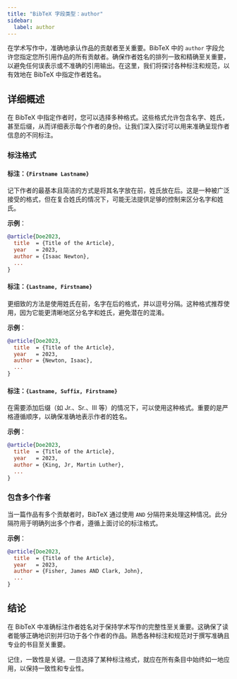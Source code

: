 ```yaml
---
title: "BibTeX 字段类型：author"
sidebar:
  label: author
---
```



在学术写作中，准确地承认作品的贡献者至关重要。BibTeX 中的 `author` 字段允许您指定您所引用作品的所有贡献者。确保作者姓名的排列一致和精确至关重要，以避免任何误表示或不准确的引用输出。在这里，我们将探讨各种标注和规范，以有效地在 BibTeX 中指定作者姓名。

<CiteDrive />

## 详细概述

在 BibTeX 中指定作者时，您可以选择多种格式。这些格式允许包含名字、姓氏，甚至后缀，从而详细表示每个作者的身份。让我们深入探讨可以用来准确呈现作者信息的不同标注。

### 标注格式

#### 标注：`{Firstname Lastname}`

记下作者的最基本且简洁的方式是将其名字放在前，姓氏放在后。这是一种被广泛接受的格式，但在复合姓氏的情况下，可能无法提供足够的控制来区分名字和姓氏。

**示例**：

```bibtex
@article{Doe2023,
  title  = {Title of the Article},
  year   = 2023,
  author = {Isaac Newton},
  ...
}
```

#### 标注：`{Lastname, Firstname}`

更细致的方法是使用姓氏在前，名字在后的格式，并以逗号分隔。这种格式推荐使用，因为它能更清晰地区分名字和姓氏，避免潜在的混淆。

**示例**：

```bibtex
@article{Doe2023,
  title  = {Title of the Article},
  year   = 2023,
  author = {Newton, Isaac},
  ...
}
```

#### 标注：`{Lastname, Suffix, Firstname}`

在需要添加后缀（如 Jr.、Sr.、III 等）的情况下，可以使用这种格式。重要的是严格遵循顺序，以确保准确地表示作者的姓名。

**示例**：

```bibtex
@article{Doe2023,
  title  = {Title of the Article},
  year   = 2023,
  author = {King, Jr, Martin Luther},
  ...
}
```

### 包含多个作者

当一篇作品有多个贡献者时，BibTeX 通过使用 `AND` 分隔符来处理这种情况。此分隔符用于明确列出多个作者，遵循上面讨论的标注格式。

**示例**：

```bibtex
@article{Doe2023,
  title  = {Title of the Article},
  year   = 2023,
  author = {Fisher, James AND Clark, John},
  ...
}
```

## 结论

在 BibTeX 中准确标注作者姓名对于保持学术写作的完整性至关重要。这确保了读者能够正确地识别并归功于各个作者的作品。熟悉各种标注和规范对于撰写准确且专业的书目至关重要。

记住，一致性是关键。一旦选择了某种标注格式，就应在所有条目中始终如一地应用，以保持一致性和专业性。